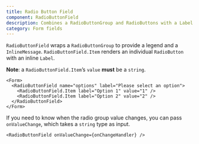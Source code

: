```yaml
---
title: Radio Button Field
component: RadioButtonField
description: Combines a RadioButtonGroup and RadioButtons with a Label and InlineMessage
category: Form fields
---
```


`RadioButtonField` wraps a `RadioButtonGroup` to provide a legend and a `InlineMessage`. `RadioButtonField.Item` renders an individual `RadioButton` with an inline `Label`.

**Note**: a `RadioButtonField.Item`’s `value` **must** be a `string`.

```tsx preview live
<Form>
  <RadioButtonField name="options" label="Please select an option">
    <RadioButtonField.Item label="Option 1" value="1" />
    <RadioButtonField.Item label="Option 2" value="2" />
  </RadioButtonField>
</Form>
```

If you need to know when the radio group value changes, you can pass `onValueChange`, which takes a `string` type as input.

```tsx
<RadioButtonField onValueChange={onChangeHandler} />
```
